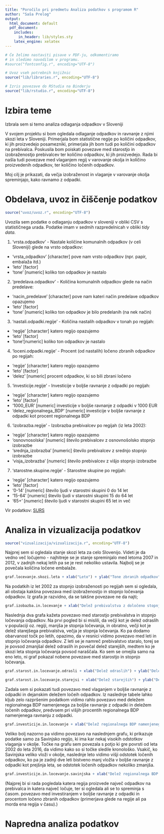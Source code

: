 ```yaml
---
title: "Poročilo pri predmetu Analiza podatkov s programom R"
author: "Saša Prelog"
output:
  html_document: default
  pdf_document:
    includes:
      in_header: lib/styles.sty
    latex_engine: xelatex
---
```


```r
# Če želimo nastaviti pisave v PDF-ju, odkomentiramo
# in sledimo navodilom v programu.
#source("fontconfig.r", encoding="UTF-8")

# Uvoz vseh potrebnih knjižnic
source("lib/libraries.r", encoding="UTF-8")
```

```r
# Izris povezave do RStudia na Binderju
source("lib/rstudio.r", encoding="UTF-8")
```

# Izbira teme

Izbrala sem si temo analiza odlaganja odpadkov v Sloveniji

V svojem projektu si bom ogledala odlaganje odpadkov in ravnanje z njimi skozi leta v Sloveniji. Primerjala bom statistične regije po količini odpadkov, ki jih proizvedejo posamezniki, primerjala jih bom tudi po količini odpadkov na prebivalca. Poskusila bom poiskati povezave med starostjo in izobraženostjo prebivalcev ter količino odpadkov, ki jih proizvedejo. Rada bi našla tudi povezave med vlaganjem regij v varovanje okolja in količino proizvedenih odpadkov, ter količino ločenih odpadkov.

Moj cilj je prikazati, da večja izobraženost in vlaganje v varovanje okolja spreminjajo, kako ravnamo z odpadki.



# Obdelava, uvoz in čiščenje podatkov

```r
source("uvoz/uvoz.r", encoding="UTF-8")
```

Uvozila sem podatke o odlaganju odpadkov v sloveniji v obliki CSV s statističnega urada. Podatke imam v sedmih razpredelnicah v obliki *tidy data*.

1. 'vrsta.odpadkov' - Nastale količine komunalnih odpadkov (v celi Sloveniji) glede na vrsto odpadkov:
  - 'vrsta_odpadkov' [character] pove nam vrsto odpadkov (npr. papir, embalaža itd.)
  - 'leto' [factor] 
  - 'tone' [numeric] koliko ton odpadkov je nastalo
  
2. 'predelava.odpadkov' - Količina komunalnih odpadkov glede na način predelave: 
  - 'nacin_predelave' [character] pove nam kateri način predelave odpadkov opazujemo
  - 'leto' [factor]
  - 'tone' [numeric] koliko ton odpadkov je bilo predelanih (na nek način)

3. 'nastali.odpadki.regije' - Količina nastalih odpadkov v tonah po regijah: 
  - 'regije' [character] katero regijo opazujemo
  - 'leto' [factor]
  - 'tone'[numeric] koliko ton odpadkov je nastalo

4. 'loceni.odpadki.regije' - Procent (od nastalih) ločeno zbranih odpadkov po regijah:
  - 'regije' [character] katero regijo opazujemo
  - 'leto' [factor]
  - 'delez' [numeric] procent odpadkov, ki so bili zbrani ločeno

5. 'investicije.regije' - Investicije v boljše ravnanje z odpadki po regijah:
  - 'regije' [character] katero regijo opazujemo
  - 'leto' [factor]
  - '1000_EUR' [numeric] investicije v boljše ravnanje z odpadki v 1000 EUR
  - 'delez_regionalnega_BDP' [numeric] investicije v boljše ravnanje z odpadki kot procent regionalnega BDP

6. 'izobrazba.regije' - Izobrazba prebivalcev po regijah (iz leta 2002): 
  - 'regije' [character] katero regijo opazujemo
  - 'osnovnosolska' [numeric] število prebivalcev z osnovnošolsko stopnjo izobrazbe
  - 'srednja_izobrazba' [numeric] število prebivalcev z srednjo stopnjo izobrazbe
  - 'visja_izobrazba' [numeric] število prebivalcev z višjo stopnjo izobrazbe

7. 'starostne.skupine.regije' - Starostne skupine po regijah: 
  - 'regije' [character] katero regijo opazujemo
  - 'leto' [factor]
  - '0-14' [numeric] število ljudi v starostni skupini 0 do 14 let
  - '15-64' [numeric] število ljudi v starostni skupini 15 do 64 let
  - '65+' [numeric] število ljudi v starostni skupini 65 let in več

Vir podatkov: [SURS](https://pxweb.stat.si/pxweb/Database/Okolje/Okolje.asp)

# Analiza in vizualizacija podatkov

```r
source("vizualizacija/vizualizacija.r", encoding="UTF-8")
```

Najprej sem si ogledala stanje skozi leta za celo Slovenijo. Videti je da vedno več ločujemo - najhitreje se je stanje spreminjalo med letoma 2007 in 2012, v zadnjih nekaj letih pa se je rest nekoliko ustavila. Najbolj se je povečala količina ločene embalaže.

```r
graf.locevanje.skozi.leta + xlab("Leto") + ylab("Tone zbranih odpadkov") + ggtitle("Graf ločenih odpadkov po vrstah") + labs(color="Vrsta odpadkov")

```

Na podatkih iz let 2002 za stopnjo izobraženosti po regijah sem si ogledala, ali obstaja kakšna povezava med izobraženostjo in stopnjo ločevanja odpadkov. Iz grafa je razvidno, da se takšne povezave ne da najti;

```r
graf.izobazba.in.locevanje + xlab("Delež prebivalstva z določeno stopnjo izobrazbe") + ylab("Delež ločenih odpadkov (od nastalih) v %") + ggtitle("Graf povezave med izobraženostjo in ločevanjem odpadkov v letu 2002") + labs(color="Stopnja izobrazbe")

```

Naslednja dva grafa kažeta povezavo med starostjo prebivalstva in stopnjo ločevanja odpadkov. Na prvi pogled bi si mislili, da večji kot je delež odraslih v populaciji oz. regiji, manjša je stopnja ločevanja, in obratno, večji kot je delež starejšega prebivalstva, večja je stopnja ločevanja. Ko pa dodamo obarvanost točk po letih, opazimo, da v resnici vidimo povezavo med leti in stopnjo ločevanja odpadkov. Z leti se je namreč prebivalstvo staralo, torej se je povsod zmanjšal delež odraslih in povečal delež starejših, medtem ko je skozi leta stopnja ločevanja povsod naraščala. Ko sem se omejila samo na eno leto, ni graf pokazal nobene povezave med starostjo in stopnjo ločevanja.

```r
graf.starost.in.locevanje.odrasli + xlab("Delež odraslih") + ylab("Delež ločenih odpadkov (od nastalih) v %") + ggtitle("Graf povezave med starostjo prebivalstva in ločevanjem odpadkov za odrasle") + labs(color="Leto")

```
```r
graf.starost.in.locevanje.starejsi + xlab("Delež starejših") + ylab("Delež ločenih odpadkov (od nastalih) v %") + ggtitle("Graf povezave med starostjo prebivalstva in ločevanjem odpadkov za starejše") + labs(color="Leto")

```

Zadala sem si pokazati tudi povezavo med vlaganjem v boljše ravnanje z odpadki in dejanskim deležem ločeih odpadkov. Iz naslednje tabele lahko kljub zelo razpršenim podatkom vidimo rahlo povezavo med deležem regionalnega BDP namenjenega za boljše ravnanje z odpadki in deležem ločenih odpadkov, predvsem pri višjih procentih regionalnega BDP namenjenega ravnanju z odpadki.

```r
graf.investicije.in.locevanje + xlab("Delež regionalnega BDP namenjenega za boljše ravnanje z odpadki v %") + ylab("Delež ločenih odpadkov (od nastalih) v %") + ggtitle("Graf povezave med investiranjem v boljše ravnanje z odpadki in ločevanjem odpadkov") + scale_color_discrete(name="Regije", labels=c("Gorenjska", "Goriška", "Jugovzhodna Slovenija", "Koroška", "Obalno-kraška", "Osrednjeslovenska", "Podravska", "Pomurska", "Posavska", "Primorsko-notranjska", "Savinjska", "Zasavska"))

```

Veliko bolj nazorno pa vidimo povezavo na naslednjem grafu, ki prikazuje podatke samo za Savinjsko regijo, ki ima kar nekaj visokih odstotkov vlaganja v okolje. Točke na grafu sem povezala s potjo ki gre povrsti od leta 2002 do leta 2016, da vidimo kako so si točke sledile kronološko. Vsakič, ko Savinjska veliko vloži v okolje, naslednje leto vidimo višji odstotek ločenih odpadkov, ko pa je zadnji dve leti bistveno manj vložla v boljše ravnanje z odpadki kot prejšnja leta, se odstotek ločenih odpadkov nekoliko zmanjša.

```r
graf.investicije.in.locevanje.savinjska + xlab("Delež regionalnega BDP namenjenega za boljše ravnanje z odpadki v %") + ylab("Delež ločenih odpadkov (od nastalih) v %") + ggtitle("Graf povezave med investiranjem v boljše ravnanje z odpadki in ločevanjem odpadkov za Savinjsko regijo")

```


(Najprej bi si rada pogledala katera regija proizvede največ odpadkov na prebivalca in katera največ ločuje, ter si ogledala ali se to spreminja s časom.
 povezavo med investiranjem v boljše ravnanje z odpadki  in procentom ločeno zbranih odpadkov (primerjava glede na regije ali pa morda ena regija v času).)

# Napredna analiza podatkov


